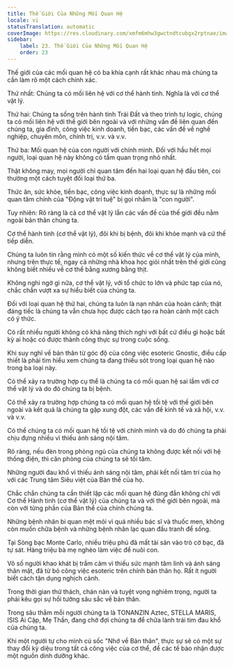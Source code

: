 ```yaml
---
title: Thế Giới Của Những Mối Quan Hệ
locale: vi
statusTranslation: automatic
coverImage: https://res.cloudinary.com/xmfm6mhw3gwctndtcubgx2rptnae/image/upload/v1740468922/small_cover_tratado_de_psicologia_revolucionaria_a4c0dca4e0.webp
sidebar:
    label: 23. Thế Giới Của Những Mối Quan Hệ
    order: 23
---
```

Thế giới của các mối quan hệ có ba khía cạnh rất khác nhau mà chúng ta cần làm rõ một cách chính xác.

Thứ nhất: Chúng ta có mối liên hệ với cơ thể hành tinh. Nghĩa là với cơ thể vật lý.

Thứ hai: Chúng ta sống trên hành tinh Trái Đất và theo trình tự logic, chúng ta có mối liên hệ với thế giới bên ngoài và với những vấn đề liên quan đến chúng ta, gia đình, công việc kinh doanh, tiền bạc, các vấn đề về nghề nghiệp, chuyên môn, chính trị, v.v. và v.v.

Thứ ba: Mối quan hệ của con người với chính mình. Đối với hầu hết mọi người, loại quan hệ này không có tầm quan trọng nhỏ nhất.

Thật không may, mọi người chỉ quan tâm đến hai loại quan hệ đầu tiên, coi thường một cách tuyệt đối loại thứ ba.

Thức ăn, sức khỏe, tiền bạc, công việc kinh doanh, thực sự là những mối quan tâm chính của "Động vật trí tuệ" bị gọi nhầm là "con người".

Tuy nhiên: Rõ ràng là cả cơ thể vật lý lẫn các vấn đề của thế giới đều nằm ngoài bản thân chúng ta.

Cơ thể hành tinh (cơ thể vật lý), đôi khi bị bệnh, đôi khi khỏe mạnh và cứ thế tiếp diễn.

Chúng ta luôn tin rằng mình có một số kiến thức về cơ thể vật lý của mình, nhưng trên thực tế, ngay cả những nhà khoa học giỏi nhất trên thế giới cũng không biết nhiều về cơ thể bằng xương bằng thịt.

Không nghi ngờ gì nữa, cơ thể vật lý, với tổ chức to lớn và phức tạp của nó, chắc chắn vượt xa sự hiểu biết của chúng ta.

Đối với loại quan hệ thứ hai, chúng ta luôn là nạn nhân của hoàn cảnh; thật đáng tiếc là chúng ta vẫn chưa học được cách tạo ra hoàn cảnh một cách có ý thức.

Có rất nhiều người không có khả năng thích nghi với bất cứ điều gì hoặc bất kỳ ai hoặc có được thành công thực sự trong cuộc sống.

Khi suy nghĩ về bản thân từ góc độ của công việc esoteric Gnostic, điều cấp thiết là phải tìm hiểu xem chúng ta đang thiếu sót trong loại quan hệ nào trong ba loại này.

Có thể xảy ra trường hợp cụ thể là chúng ta có mối quan hệ sai lầm với cơ thể vật lý và do đó chúng ta bị bệnh.

Có thể xảy ra trường hợp chúng ta có mối quan hệ tồi tệ với thế giới bên ngoài và kết quả là chúng ta gặp xung đột, các vấn đề kinh tế và xã hội, v.v. và v.v.

Có thể chúng ta có mối quan hệ tồi tệ với chính mình và do đó chúng ta phải chịu đựng nhiều vì thiếu ánh sáng nội tâm.

Rõ ràng, nếu đèn trong phòng ngủ của chúng ta không được kết nối với hệ thống điện, thì căn phòng của chúng ta sẽ tối tăm.

Những người đau khổ vì thiếu ánh sáng nội tâm, phải kết nối tâm trí của họ với các Trung tâm Siêu việt của Bản thể của họ.

Chắc chắn chúng ta cần thiết lập các mối quan hệ đúng đắn không chỉ với Cơ thể Hành tinh (cơ thể vật lý) của chúng ta và với thế giới bên ngoài, mà còn với từng phần của Bản thể của chính chúng ta.

Những bệnh nhân bi quan mệt mỏi vì quá nhiều bác sĩ và thuốc men, không còn muốn chữa bệnh và những bệnh nhân lạc quan đấu tranh để sống.

Tại Sòng bạc Monte Carlo, nhiều triệu phú đã mất tài sản vào trò cờ bạc, đã tự sát. Hàng triệu bà mẹ nghèo làm việc để nuôi con.

Vô số người khao khát bị trầm cảm vì thiếu sức mạnh tâm linh và ánh sáng thân mật, đã từ bỏ công việc esoteric trên chính bản thân họ. Rất ít người biết cách tận dụng nghịch cảnh.

Trong thời gian thử thách, chán nản và tuyệt vọng nghiêm trọng, người ta phải kêu gọi sự hồi tưởng sâu sắc về bản thân.

Trong sâu thẳm mỗi người chúng ta là TONANZIN Aztec, STELLA MARIS, ISIS Ai Cập, Mẹ Thần, đang chờ đợi chúng ta để chữa lành trái tim đau khổ của chúng ta.

Khi một người tự cho mình cú sốc "Nhớ về Bản thân", thực sự sẽ có một sự thay đổi kỳ diệu trong tất cả công việc của cơ thể, để các tế bào nhận được một nguồn dinh dưỡng khác.

